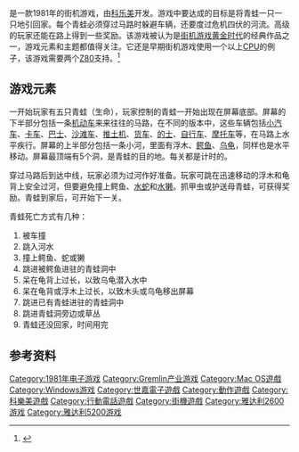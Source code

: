 {{NoteTA
| G1=Games
}}
{{Infobox VG
| title= 青蛙过河
| english = Frogger
| image=
| caption=
| developer= [[科乐美|科乐美]]
| publisher= [[世嘉|世嘉]]/[[Gremlin_Industries|Gremlin]]
| released= 1981年
| genre= [[动作游戏|动作游戏]]
| modes= 最多2名玩家，轮流玩
| platforms= [[街机游戏|街机]]
| cabinet= 垂直
| arcade system=
| cpu= [[多核处理器|2x]] [[Zilog_Z80|Z80]]：<br>Z80 (@ 3.072 MHz)<br>Z80 (@ 1.78975 MHz)
| sound= 声音CPU：Z80 (@ 1.78975 MHz) <br/>声卡：{{tsl|en|General Instrument AY-3-8910||AY8910}} (@ 1.78975 MHz)
| display= [[Raster_graphics|Raster]]，224 x 256 像素（垂直）, 99种颜色
}}

{{vgname|青蛙过河|ja=フロッガー|en=Frogger}}是一款1981年的街机游戏，由[[科乐美|科乐美]]开发。游戏中要达成的目标是将青蛙一只一只地引回家。每个青蛙必须穿过马路时躲避车辆，还要度过危机四伏的河流。高级的玩家还能在路上得到一些奖励。该游戏被认为是[[街机游戏黄金时代|街机游戏黄金时代]]的经典作品之一，游戏元素和主题都值得关注。它还是早期街机游戏使用一个以上[[CPU|CPU]]的例子，该游戏需要两个[[Zilog_Z80|Z80]]支持。<ref>{{KLOV game|7857|Frogger}}</ref>

== 游戏元素 ==

一开始玩家有五只青蛙（生命），玩家控制的青蛙一开始出现在屏幕底部。屏幕的下半部分包括一条[[机动车|机动车]]来来往往的马路，在不同的版本中，这些车辆包括[[小汽车|小汽车]]、[[卡车|卡车]]、[[巴士|巴士]]、[[沙滩车|沙滩车]]、[[推土机|推土机]]、[[货车|货车]]、[[的士|的士]]、[[自行车|自行车]]、[[摩托车|摩托车]]等，在马路上水平疾行。屏幕的上半部分包括一条小河，里面有浮木、[[鳄鱼|鳄鱼]]、[[乌龟|乌龟]]，同样也是水平移动。屏幕最顶端有5个洞，是青蛙的目的地。每关都是计时的。

穿过马路后到达中线，玩家必须为过河作好准备。玩家可跳在迅速移动的浮木和龟背上安全过河，但要避免撞上鳄鱼、[[水蛇|水蛇]]和[[水獭|水獭]]。抓甲虫或护送母青蛙，可获得奖励。青蛙到家后，可开始下一关。

青蛙死亡方式有几种：
# 被车撞
# 跳入河水
# 撞上鳄鱼、蛇或獭
# 跳进被鳄鱼进驻的青蛙洞中
# 呆在龟背上过长，以致乌龟潜入水中
# 呆在龟背或浮木上过长，以致木头或乌龟移出屏幕
# 跳进已有青蛙进驻的青蛙洞中
# 跳进青蛙洞旁边或草丛
# 青蛙还没回家，时间用完

== 参考资料 ==
{{Reflist}}

{{科樂美系列}}

{{DEFAULTSORT:Frogger}}
[[Category:1981年电子游戏|Category:1981年电子游戏]]
[[Category:Gremlin产业游戏|Category:Gremlin产业游戏]]
[[Category:Mac_OS遊戲|Category:Mac OS遊戲]]
[[Category:Windows游戏|Category:Windows游戏]]
[[Category:世嘉電子遊戲|Category:世嘉電子遊戲]]
[[Category:動作遊戲|Category:動作遊戲]]
[[Category:科樂美遊戲|Category:科樂美遊戲]]
[[Category:行動電話遊戲|Category:行動電話遊戲]]
[[Category:街機遊戲|Category:街機遊戲]]
[[Category:雅达利2600游戏|Category:雅达利2600游戏]]
[[Category:雅达利5200游戏|Category:雅达利5200游戏]]